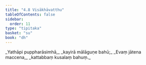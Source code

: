 ```yaml
---
title: "4.8 Visākhāvatthu"
tableOfContents: false
sidebar:
  order: 11
type: "tipitaka"
basket: "su"
book: "dh"
---
```



<DynamicBreadcrumb />

<Division number="53" book="dh" bookNo="18" page="21">

<Paragraph number="57" type="verses" book="dh">
_Yathāpi puppharāsimhā,_  
_kayirā mālāguṇe bahū;_  
_Evaṃ jātena maccena,_  
_kattabbaṃ kusalaṃ bahuṃ._
</Paragraph>
</Division>